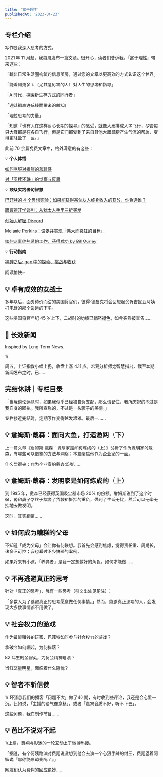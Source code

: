 ```yaml
---
title: '富于理性'
publishedAt: '2023-04-23'
---
```


## 专栏介绍

写作是我深入思考的方式。

2021 年 11 月起，我每周发布一篇文章。很开心，读者们告诉我，「富于理性」带来这些：

「跳出日常生活圈构筑的信息茧房，通过您的文章以更高效的方式认识这个世界」

「能看到更多人（尤其是厉害的人）对人生的思考和指导」

「AI时代，探索新生存方式的同行者」

「通过把点连成线而带来的新知」

「理性思考的力量」

「知道『也有人在这样耐心长期的探寻』的感受，就像大雁排成人字飞行，尽管每只大雁都是在各自飞行，但是它们都受到了来自其他大雁翅膀产生气流的帮助，变得更轻盈了一些。」

此前 70 余篇免费文章中，格外满意的有这些：

💡 **个人体悟**

[如何克服对推销的羞耻感](https://havefun.zhubai.love/posts/2112201498665537536)

[对「买椟还珠」的觉察与反思](https://havefun.zhubai.love/posts/2145209388725039104)

💡 **顶级实践者的智慧**

[巴菲特的 4 个思想实验：如果能获得某位友人终身收入的10%，你会选谁？](https://havefun.zhubai.love/posts/2173029959701557248)

[跟曹德旺学谈判：从犹太人手里三折买地](https://havefun.zhubai.love/posts/2155368554940162048)

[创始人解密 Discord](https://havefun.zhubai.love/posts/2076376317930782720)

[Melanie Perkins：设定并实现「伟大而疯狂的目标」](https://havefun.zhubai.love/posts/2132530644792807424)

[如何从事你热爱的工作、获得成功 by Bill Gurley](https://havefun.zhubai.love/posts/2165514284233859072)

💡 **行动指南**

[裸辞之后: gap 中的探索、挑战与收获](https://havefun.zhubai.love/posts/2158654336463863808)

阅读愉快~ 



## 💡 卓有成效的女战士
多年以后，面对待价而沽的美国将官们，彼得·德鲁克将会回想起旁听吉妮亚阿姨打电话的那个遥远的下午。

这些美国将官年纪 45 岁上下，二战时的功绩已悄然褪色，如今突然被宣告......

## 🎁 长效新闻
Inspired by Long-Term News.

1/

周五，上证指数小幅上扬，收盘上涨 4.11 点。宏观分析师尤智慧指出，截至本期新闻发布之时，已......

## 完结休耕｜专栏目录
「当我谈论远见时，如果我似乎已经被自负支配，那么请记住，我所庆祝的不过是我自身的固执。我所宣称的，不过是一头骡子的美德。」

专栏接近完结时，定期写作变得越发艰难。最后一......

## 💡 詹姆斯·戴森：面向大鱼，打造渔网（下）
上一篇文章《詹姆斯·戴森：发明家是如何炼成的（上）》分析了作为发明家的戴森，有哪些可以借鉴的方法与洞察；本篇聚焦他作为企业家的一面。

什么学得来：作为企业家的戴森45岁......

## 💡 詹姆斯·戴森：发明家是如何炼成的（上）
到 1995 年，戴森已经获得英国吸尘器市场 20% 的份额。詹姆斯说到了这个时候，他和妻子才终于摆脱了贷款和抵押的重负，做到了生活无忧，然后可以无牵无挂地去做发明。

这时，其实距离......

## 💡 如何成为糟糕的父母
不知道「成为父母」会让你有何联想。我首先会感到焦虑，觉得责任重、周期长，诸多不可控；我也看过不少搞砸的案例。

如果将来有小孩，「养育者」是我一定想做好的角色。如何才能做......

## 💡 不再逃避真正的思考
针对「真正的思考」，我有一些思考（引文出处见尾注）：

「多数人为了逃避真正的思考愿意做任何事情。」然而，能够真正思考的人，会发现大多数事情都不用做了。



## 💡 社会权力的游戏
作为最能赚钱的玩家，巴菲特如何参与社会权力的游戏？

拿破仑如何崛起，为何摔落？

82 年生的金智英，为何会精神崩溃？

当红流量明星，面临着什么隐忧？

## 💡 智者不斩信使
1/ 坏消息我们的播客「问题不大」做了40 期，有时收到些评论，我还是会心里一沉。比如说，「主播的语气像念稿」，或者「嘉宾音质不好，听不下去」。

这些问题，我在制作节目......

## 💡 芭比不说对不起
1/上周，费翔与影迷的一轮互动上了微博热搜。

「据说，有个阿姨路演对费翔说没想到他会去演一个心狠手辣的纣王，费翔望着阿姨说『那你能原谅我吗？』」

网友们认为费翔的回应绝妙......

